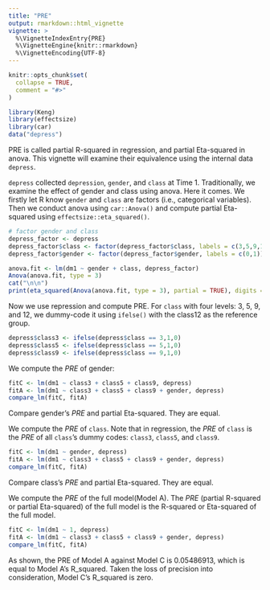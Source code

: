 ```yaml
---
title: "PRE"
output: rmarkdown::html_vignette
vignette: >
  %\VignetteIndexEntry{PRE}
  %\VignetteEngine{knitr::rmarkdown}
  %\VignetteEncoding{UTF-8}
---
```


```r
knitr::opts_chunk$set(
  collapse = TRUE,
  comment = "#>"
)
```

```r
library(Keng)
library(effectsize)
library(car)
data("depress")
```

PRE is called partial R-squared in regression, and partial Eta-squared in anova. This vignette will examine their equivalence using the internal data `depress`.

`depress` collected `depression`, `gender`, and `class` at Time 1. Traditionally, we examine the effect of gender and class using anova. Here it comes. We firstly let R know `gender` and `class` are factors (i.e., categorical variables). Then we conduct anova using `car::Anova()` and compute partial Eta-squared using `effectsize::eta_squared()`.

```r
# factor gender and class
depress_factor <- depress
depress_factor$class <- factor(depress_factor$class, labels = c(3,5,9,12))
depress_factor$gender <- factor(depress_factor$gender, labels = c(0,1))

anova.fit <- lm(dm1 ~ gender + class, depress_factor)
Anova(anova.fit, type = 3)
cat("\n\n")
print(eta_squared(Anova(anova.fit, type = 3), partial = TRUE), digits = 9)
```

Now we use repression and compute PRE. For `class` with four levels: 3, 5, 9, and 12, we dummy-code it using `ifelse()` with the class12 as the reference group. 

```r
depress$class3 <- ifelse(depress$class == 3,1,0)
depress$class5 <- ifelse(depress$class == 5,1,0)
depress$class9 <- ifelse(depress$class == 9,1,0)
```

We compute the *PRE* of gender:

```r
fitC <- lm(dm1 ~ class3 + class5 + class9, depress)
fitA <- lm(dm1 ~ class3 + class5 + class9 + gender, depress)
compare_lm(fitC, fitA)
```

Compare gender's *PRE* and partial Eta-squared. They are equal.

We compute the *PRE* of `class`. Note that in regression, the *PRE* of `class` is the *PRE* of all `class`'s dummy codes: `class3`, `class5`, and `class9`.

```r
fitC <- lm(dm1 ~ gender, depress)
fitA <- lm(dm1 ~ class3 + class5 + class9 + gender, depress)
compare_lm(fitC, fitA)
```
Compare class's *PRE* and partial Eta-squared. They are equal.

We compute the *PRE* of the full model(Model A). The *PRE* (partial R-squared or partial Eta-squared) of the full model is the R-squared or Eta-squared of the full model.

```r
fitC <- lm(dm1 ~ 1, depress)
fitA <- lm(dm1 ~ class3 + class5 + class9 + gender, depress)
compare_lm(fitC, fitA)
```
As shown, the PRE of Model A against Model C is 0.05486913, which is equal to Model A's R_squared. Taken the loss of precision into consideration, Model C's R_squared is zero.
